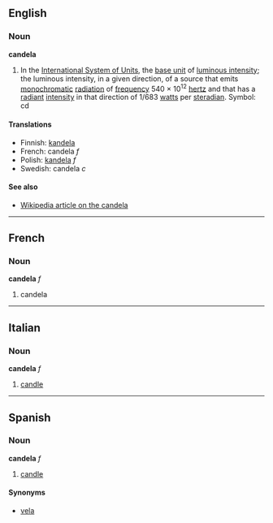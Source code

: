 ==English==
===Noun===
'''candela'''

#In the [[International System of Units]], the [[base unit]] of [[luminous intensity]]; the luminous intensity, in a given direction, of a source that emits [[monochromatic]] [[radiation]] of [[frequency]] 540 &times; 10<sup>12</sup> [[hertz]] and that has a [[radiant]] [[intensity]] in that direction of 1/683 [[watt]]s per [[steradian]].  Symbol: cd

====Translations====
*Finnish: [[kandela]]
*French: candela ''f''
*Polish: [[kandela]] ''f''
*Swedish: candela ''c''

====See also====
*[[w:candela|Wikipedia article on the candela]]

----

==French==
===Noun===
'''candela''' ''f''

#candela

----
==Italian==
===Noun===
'''candela''' ''f''

#[[candle]]

----
==Spanish==
===Noun===
'''candela''' ''f''

#[[candle]]

====Synonyms====
*[[vela#Spanish|vela]]